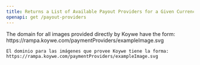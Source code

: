 ```yaml
---
title: Returns a List of Available Payout Providers for a Given Currency"
openapi: get /payout-providers
---
```


<Info>
    The domain for all images provided directly by Koywe have the form: https://rampa.koywe.com/paymentProviders/exampleImage.svg

    El dominio para las imágenes que provee Koywe tiene la forma: https://rampa.koywe.com/paymentProviders/exampleImage.svg
</Info>
